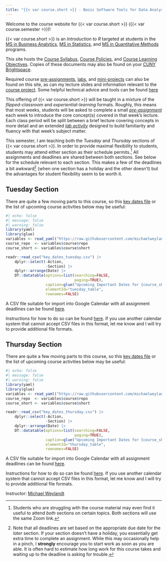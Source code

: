 ```yaml
---
title: "{{< var course.short >}} - Basic Software Tools for Data Analysis"
---
```


Welcome to the course website for {{< var course.short >}} 
({{< var course.semester >}})!

{{< var course.short >}} is an _Introduction to R_ targeted at students in the 
[MS in Business Analytics](https://zicklin.baruch.cuny.edu/academic-programs/graduate/ms/masters-in-business-analytics/), 
[MS in Statistics](https://zicklin.baruch.cuny.edu/academic-programs/graduate/ms/statistics/), 
and [MS in Quantitative Methods](https://zicklin.baruch.cuny.edu/academic-programs/graduate/ms/quantitative-methods-modeling/) 
programs. 

This site hosts the [Course Syllabus](./syllabus.html), 
[Course Policies](./resources.html), and [Course Learning 
Objectives](./objectives.html). Copies of these documents may also be
found on your [CUNY Brightspace](https://brightspace.cuny.edu).

Required course [pre-assignments](./preassigns.html), [labs](./labs.html), and 
[mini-projects](./miniprojects.html) can also be found on this site, as can
my lecture slides and information relevant to the [course project](./project.html).
Some helpful technical advice and tools can be found [here](./tips.html)

This offering of {{< var course.short >}} will be taught in a mixture of the
*flipped-classroom* and  *experiential-learning* formats. Roughly, this means
that most weeks, students will be asked to complete a small [_pre-assignment_](./preassignments.html) 
each week to introduce the core concept(s) covered in that week's lecture.
Each class period will be split between a brief lecture covering concepts in more
detail and an extended [_lab activity_](./labs.html) designed to build
familiarity and fluency with that week's subject matter. 

This semester, I am teaching both the *Tuesday* and *Thursday* sections of
{{< var course.short >}}. In order to provide maximal flexibility to students, 
students may attend either section as their schedule permits.[^double] All
assignments and deadlines are shared between both sections. See below for the 
schedule relevant to each section. This makes a few of the deadlines a bit
awkward[^deadline] (when one section has a holiday and the other doesn't) but the
advantages for student flexibility seem to be worth it.

[^deadline]: Note that all deadlines are set based on the appropriate due date
for the *later* section. If your section doesn't have a holiday, you essentially
get extra time to complete an assignment. While this may occasionally help in
a pinch, I **strongly** encourage you to start work as soon as you are able. It 
is often hard to estimate how long work for this course takes and waiting 
up to the deadline is asking for trouble. 

[^double]: Students who are struggling with the course material may even find
it useful to attend *both* sections on certain topics. Both sections will
use the same Zoom link.

::: {.panel-tabset #calendar}

## Tuesday Section

There are quite a few moving parts to this course, so this [key dates file](./key_dates_tuesday.csv)
or the list of upcoming course activities below may be useful:

```r
#| echo: false
#| message: false
#| warning: false
library(yaml)
library(glue)
variables <- read_yaml("https://raw.githubusercontent.com/michaelweylandt/STA9750/refs/heads/main/_variables.yml")
course_repo  <- variables$course$repo
course_short <- variables$course$short

readr::read_csv("key_dates_tuesday.csv") |> 
    dplyr::select(-Action, 
                  -Section) |>
    dplyr::arrange(Date) |> 
    DT::datatable(options=list(searching=FALSE,
                               paging=TRUE),
                  caption=glue("Upcoming Important Dates for {course_short} - Tuesday Section"), 
                  elementId="tuesday_table",
                  rownames=FALSE)
```


A CSV file suitable for import into Google Calendar with all assignment 
deadlines can be found [here](./key_dates_students_gcal_tuesday.csv).

Instructions for how to do so can be found
[here](https://support.google.com/calendar/answer/37118?hl=en&co=GENIE.Platform=Desktop).
If you use another calendar system that cannot accept CSV files in this format, 
let me know and I will try to provide additional file formats. 

## Thursday Section

There are quite a few moving parts to this course, so this [key dates file](./key_dates_thursday.csv)
or the list of upcoming course activities below may be useful:

```r
#| echo: false
#| message: false
#| warning: false
library(yaml)
library(glue)
variables <- read_yaml("https://raw.githubusercontent.com/michaelweylandt/STA9750/refs/heads/main/_variables.yml")
course_repo  <- variables$course$repo
course_short <- variables$course$short

readr::read_csv("key_dates_thursday.csv") |> 
    dplyr::select(-Action, 
                  -Section) |>
    dplyr::arrange(Date) |> 
    DT::datatable(options=list(searching=FALSE,
                               paging=TRUE),
                  caption=glue("Upcoming Important Dates for {course_short} - Thursday Section"), 
                  elementId="thursday_table",
                  rownames=FALSE)
```


A CSV file suitable for import into Google Calendar with all assignment 
deadlines can be found [here](./key_dates_students_gcal_thursday.csv).

Instructions for how to do so can be found
[here](https://support.google.com/calendar/answer/37118?hl=en&co=GENIE.Platform=Desktop).
If you use another calendar system that cannot accept CSV files in this format, 
let me know and I will try to provide additional file formats. 

:::

<script>
var filter_date = new Date();
filter_date.setDate(filter_date.getDate() - 1);
var filter_string = filter_date.toISOString().split('T')[0];

$('#tuesday_table').one( 'draw.dt', function () {
  $("#tuesday_table table").DataTable().rows((idx, data) => data[3] < filter_string).remove().draw();
} );

$('#thursday_table').one( 'draw.dt', function () {
  $("#thursday_table table").DataTable().rows((idx, data) => data[3] < filter_string).remove().draw();
} );
</script>

Instructor: [Michael Weylandt](https://michael-weylandt.com)

